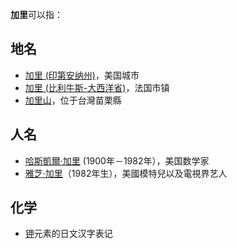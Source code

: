 '''加里'''可以指：
== 地名 ==
*[[加里_(印第安纳州)|加里 (印第安纳州)]]，美国城市
*[[加里_(比利牛斯-大西洋省)|加里 (比利牛斯-大西洋省)]]，法国市镇
*[[加里山|加里山]]，位于台灣苗栗縣
== 人名 ==
*[[哈斯凱爾·加里|哈斯凱爾·加里]] (1900年－1982年），美国数学家
*[[雅芝·加里|雅芝·加里]]（1982年生），美國模特兒以及電視界艺人
== 化学 ==
*[[钾|钾]]元素的日文汉字表记
{{Disambig|Cat=二字消歧义}}